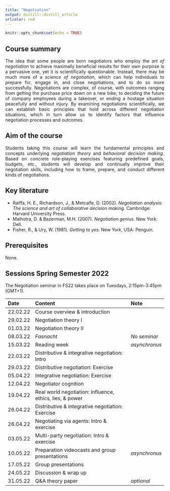 ```yaml
---
title: "Negotiation"
output: distill::distill_article
urlcolor: red
---
```


```r
knitr::opts_chunk$set(echo = TRUE)
```

## Course summary
<p style="text-align:justify;">The idea that some people are born negotiators who employ the _art of negotiation_ to achieve maximally beneficial results for their own purpose is a pervasive one, yet it is scientifically questionable. Instead, there may be much more of a _science of negotiation_, which can help individuals to prepare for, engage in, and close negotiations, and to do so more successfully. Negotiations are complex, of course, with outcomes ranging from getting the purchase price down on a new bike, to deciding the future of company employees during a takeover, or ending a hostage situation peacefully and without injury. By examining negotiations scientifically, we can establish basic principles that hold across different negotiation situations, which in turn allow us to identify factors that influence negotiation processes and outcomes. </p>

## Aim of the course
<p style="text-align:justify;">Students taking this course will learn the fundamental principles and concepts underlying _negotiation theory_ and _behavioral decision making_. Based on concrete role-playing exercises featuring predefined goals, budgets, etc., students will develop and continually improve their negotiation skills, including how to frame, prepare, and conduct different kinds of negotiations.</p>

## Key literature
+ Raiffa, H. E., Richardson, J., & Metcalfe, D. (2002). _Negotiation analysis: The science and art of collaborative decision making._ Cambridge: Harvard University Press.
+ Malhotra, D. & Bazerman, M.H. (2007). _Negotiation genius._ New York: Dell.
+ Fisher, R., & Ury, W. (1981). _Getting to yes._ New York, USA: Penguin.

## Prerequisites
None.

## Sessions Spring Semester 2022
The Negotiation seminar in FS22 takes place on Tuesdays, 2:15pm-3:45pm (GMT+1).


Date      Content                                                      Note 
--------  ----------------------------------------------------------   -------------- 
22.02.22  Course overview & introduction                                                              
29.02.22  Negotiation theory I                                         
01.03.22  Negotiation theory II           
08.03.22  *Fasnacht*                                                   *No seminar*
15.03.22  Reading week                                                 *asynchronus* 
22.03.22  Distributive & integrative negotiation: Intro                        
29.03.22  Distributive negotiation: Exercise                       
05.04.22  Integrative negotiation: Exercise                                
12.04.22  Negotiator cognition               
19.04.22  Real world negotiation: influence, ethics, lies, & power                                
26.04.22  Distributive & integrative negotiation: Exercise                       
26.04.22  Negotiating via agents: Intro & exercise                         
03.05.22  Multi-party negotiation: Intro & exercise                           
10.05.22  Preparation videocasts and group presentations               *asynchronus*   
17.05.22  Group presentations                              
24.05.22  Discussion & wrap up                                                      
31.05.22  Q&A theory paper                                             *optional*             
------------------------------------------------------------------------------------





